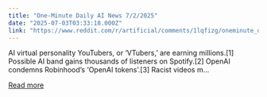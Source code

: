 ```yaml
---
title: "One-Minute Daily AI News 7/2/2025"
date: "2025-07-03T03:33:18.000Z"
link: "https://www.reddit.com/r/artificial/comments/1lqfizg/oneminute_daily_ai_news_722025/"
---
```


AI virtual personality YouTubers, or ‘VTubers,’ are earning millions.[1]
 Possible AI band gains thousands of listeners on Spotify.[2]
 OpenAI condemns Robinhood’s ‘OpenAI tokens’.[3]
 Racist videos m...

[Read more](https://www.reddit.com/r/artificial/comments/1lqfizg/oneminute_daily_ai_news_722025/)
